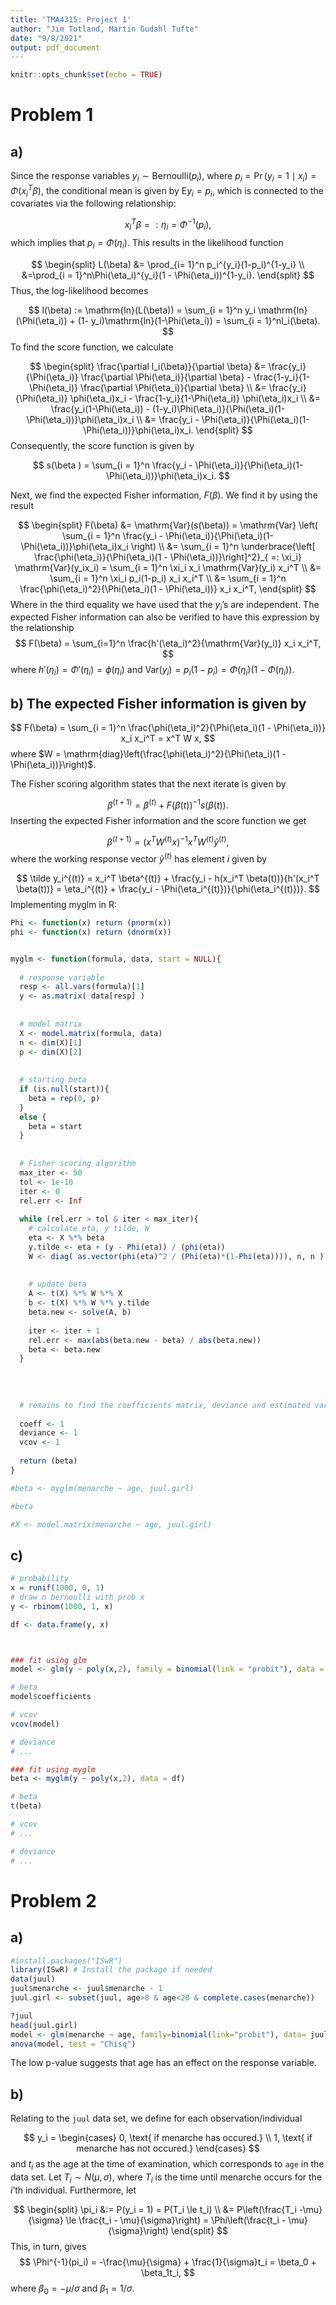 ```yaml
---
title: 'TMA4315: Project 1'
author: "Jim Totland, Martin Gudahl Tufte"
date: "9/8/2021"
output: pdf_document
---
```


```r
knitr::opts_chunk$set(echo = TRUE)
```
\textcolor{red}{Litt usikker på hva slags notasjon vi skal bruke, f. eks. boldface for vektorer eller ikke? Bare si ifra hvis du vil ha noe spesifikit:)}

# Problem 1
## a)
Since the response variables $y_i \sim \mathrm{Bernoulli}(p_i)$, where $p_i = \Pr(y_i=1 \mid x_i) = \Phi(x_i^T \beta)$, the conditional mean is given by $\mathrm{E}y_i = p_i$, which is connected to the covariates via the following relationship:

$$
x_i^T\beta =: \eta_i = \Phi^{-1}(p_i),
$$
which implies that $p_i = \Phi(\eta_i)$. This results in the likelihood function

$$
\begin{split}
L(\beta) &= \prod_{i= 1}^n p_i^{y_i}(1-p_i)^{1-y_i} \\
&=\prod_{i = 1}^n\Phi(\eta_i)^{y_i}(1 - \Phi(\eta_i))^{1-y_i}.
\end{split}
$$
Thus, the log-likelihood becomes

$$
l(\beta) := \mathrm{ln}(L(\beta)) = \sum_{i = 1}^n y_i \mathrm{ln}(\Phi(\eta_i)) + (1- y_i)\mathrm{ln}(1-\Phi(\eta_i)) = \sum_{i = 1}^nl_i(\beta).
$$
To find the score function, we calculate

$$
\begin{split}
  \frac{\partial l_i(\beta)}{\partial \beta} &= \frac{y_i}{\Phi(\eta_i)} \frac{\partial
  \Phi(\eta_i)}{\partial   \beta} - \frac{1-y_i}{1-\Phi(\eta_i)} \frac{\partial \Phi(\eta_i)}{\partial \beta} \\
  &= \frac{y_i}{\Phi(\eta_i)} \phi(\eta_i)x_i - \frac{1-y_i}{1-\Phi(\eta_i)} \phi(\eta_i)x_i \\
  &= \frac{y_i(1-\Phi(\eta_i)) - (1-y_i)\Phi(\eta_i)}{\Phi(\eta_i)(1-\Phi(\eta_i))}\phi(\eta_i)x_i \\
  &= \frac{y_i - \Phi(\eta_i)}{\Phi(\eta_i)(1-\Phi(\eta_i))}\phi(\eta_i)x_i.
\end{split}
$$
Consequently, the score function is given by 

$$
s(\beta ) = \sum_{i = 1}^n \frac{y_i - \Phi(\eta_i)}{\Phi(\eta_i)(1-\Phi(\eta_i))}\phi(\eta_i)x_i.
$$

Next, we find the expected Fisher information, $F(\beta)$. We find it by using the result

$$
\begin{split}
  F(\beta) &= \mathrm{Var}(s(\beta)) = \mathrm{Var} \left( \sum_{i = 1}^n \frac{y_i - \Phi(\eta_i)}{\Phi(\eta_i)(1-\Phi(\eta_i))}\phi(\eta_i)x_i \right) \\
  &= \sum_{i = 1}^n \underbrace{\left[ \frac{\phi(\eta_i)}{\Phi(\eta_i)(1 - \Phi(\eta_i))}\right]^2}_{ =: \xi_i} \mathrm{Var}(y_ix_i) = \sum_{i = 1}^n \xi_i x_i \mathrm{Var}(y_i) x_i^T \\
  &= \sum_{i = 1}^n \xi_i p_i(1-p_i) x_i x_i^T \\
  &= \sum_{i = 1}^n \frac{\phi(\eta_i)^2}{\Phi(\eta_i)(1 - \Phi(\eta_i))} x_i x_i^T,
\end{split}
$$
Where in the third equality we have used that the $y_i$'s are independent. The expected Fisher information can also be verified to have this expression by the relationship
$$
  F(\beta) = \sum_{i=1}^n \frac{h'(\eta_i)^2}{\mathrm{Var}(y_i)} x_i x_i^T,
$$
where $h'(\eta_i) = \Phi'(\eta_i) = \phi(\eta_i)$ and $\mathrm{Var}(y_i) = p_i(1-p_i) = \Phi(\eta_i)(1-\Phi(\eta_i))$.

 
## b) The expected Fisher information is given by

$$
  F(\beta) = \sum_{i = 1}^n \frac{\phi(\eta_i)^2}{\Phi(\eta_i)(1 - \Phi(\eta_i))} x_i x_i^T = x^T W x,
$$
where $W = \mathrm{diag}\left(\frac{\phi(\eta_i)^2}{\Phi(\eta_i)(1 - \Phi(\eta_i))}\right)$.

The Fisher scoring algorithm states that the next iterate is given by

$$
  \beta^{(t+1)} = \beta^{(t)} + F(\beta(t))^{-1} s(\beta(t)).
$$
Inserting the expected Fisher information and the score function we get

$$
  \beta^{(t+1)} = (x^T W^{(t)} x)^{-1} x^T W^{(t)} \tilde y^{(t)},
$$
where the working response vector $\tilde y^{(t)}$ has element $i$ given by

$$
  \tilde y_i^{(t)} = x_i^T \beta^{(t)} + \frac{y_i - h(x_i^T \beta(t))}{h'(x_i^T \beta(t))} = \eta_i^{(t)} + \frac{y_i - \Phi(\eta_i^{(t)})}{\phi(\eta_i^{(t)})}.
$$
Implementing myglm in R:

```r
Phi <- function(x) return (pnorm(x))
phi <- function(x) return (dnorm(x))


myglm <- function(formula, data, start = NULL){
  
  # response variable
  resp <- all.vars(formula)[1]
  y <- as.matrix( data[resp] )
  
  
  # model matrix
  X <- model.matrix(formula, data)
  n <- dim(X)[1]
  p <- dim(X)[2]
  
  
  # starting beta
  if (is.null(start)){
    beta = rep(0, p)
  }
  else {
    beta = start
  }
  
  
  # Fisher scoring algorithm
  max_iter <- 50
  tol <- 1e-10
  iter <- 0
  rel.err <- Inf
  
  while (rel.err > tol & iter < max_iter){
    # calculate eta, y tilde, W
    eta <- X %*% beta
    y.tilde <- eta + (y - Phi(eta)) / (phi(eta))
    W <- diag( as.vector(phi(eta)^2 / (Phi(eta)*(1-Phi(eta)))), n, n )
    
    
    # update beta
    A <- t(X) %*% W %*% X
    b <- t(X) %*% W %*% y.tilde
    beta.new <- solve(A, b)
    
    iter <- iter + 1
    rel.err <- max(abs(beta.new - beta) / abs(beta.new))
    beta <- beta.new
  }
  
  
  
  
  # remains to find the coefficients matrix, deviance and estimated variance matrix
  
  coeff <- 1
  deviance <- 1
  vcov <- 1
  
  return (beta)
}

#beta <- myglm(menarche ~ age, juul.girl)

#beta

#X <- model.matrix(menarche ~ age, juul.girl)

```

## c)

```r

# probability
x = runif(1000, 0, 1)
# draw n bernoulli with prob x
y <- rbinom(1000, 1, x)

df <- data.frame(y, x)



### fit using glm
model <- glm(y ~ poly(x,2), family = binomial(link = "probit"), data = df)

# beta
model$coefficients

# vcov
vcov(model)

# deviance
# ...

### fit using myglm
beta <- myglm(y ~ poly(x,2), data = df)

# beta
t(beta)

# vcov
# ...

# deviance
# ...

```




 
 
# Problem 2
## a)
 
```r
#install.packages("ISwR")
library(ISwR) # Install the package if needed
data(juul)
juul$menarche <- juul$menarche - 1
juul.girl <- subset(juul, age>8 & age<20 & complete.cases(menarche))
```
 
 
```r
?juul
head(juul.girl)
model <- glm(menarche ~ age, family=binomial(link="probit"), data= juul.girl)
anova(model, test = "Chisq")
```

The low p-value suggests that age has an effect on the response variable.

## b)
Relating to the `juul` data set, we define for each observation/individual

$$
y_i = 
\begin{cases}
  0, \text{  if menarche has occured.} \\
  1, \text{  if menarche has not occured.}
\end{cases}
$$
and $t_i$ as the age at the time of examination, which corresponds to `age` in the data set. Let $T_i \sim N(\mu, \sigma)$, where $T_i$ is the time until menarche occurs for the $i$'th individual. Furthermore, let

$$
\begin{split}
\pi_i &:= P(y_i = 1) = P(T_i \le t_i) \\
&= P\left(\frac{T_i -\mu}{\sigma} \le \frac{t_i - \mu}{\sigma}\right) = \Phi\left(\frac{t_i - \mu}{\sigma}\right)
\end{split}
$$
This, in turn, gives
$$
\Phi^{-1}(pi_i) = -\frac{\mu}{\sigma} + \frac{1}{\sigma}t_i = \beta_0 + \beta_1t_i,
$$
where $\beta_0 = -\mu/\sigma$ and $\beta_1 = 1/\sigma$.
